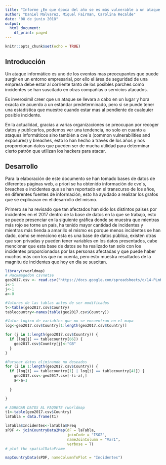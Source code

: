 ```yaml
---
title: "Informe ¿En que época del año se es más vulnerable a un ataque informático?"
author: "Daniel Malvarez, Miquel Fairman, Carolina Recalde"
date: "08 de junio 2018"
output:
  html_document:
    df_print: paged
---
```


```r
knitr::opts_chunk$set(echo = TRUE)
```

## Introducción

Un ataque informático es uno de los eventos mas preocupantes que puede surgir en un entorno empresarial, por ello el área de seguridad de una empresa debe estar al corriente tanto de los posibles parches como incidentes se han suscitado en otras compañías o servicios atacados.

Es inverosímil creer que un ataque se llevara a cabo en un lugar y hora exacta de acuerdo a un estándar predeterminado, pero si se puede tener una estadística que muestre cuando estar mas al pendiente de cualquier posible incidente.

En la actualidad, gracias a varias organizaciones se preocupan por recoger datos y publicarlos, podemos ver una tendencia, no solo en cuanto a ataques informáticos sino también a cve´s (common vulnerabilities and exposures) y breaches, esto lo han hecho a través de los años y nos proporcionan datos que pueden ser de mucha utilidad para determinar cierto patrón que utilizan los hackers para atacar.

## Desarrollo 

Para la elaboración de este documento se han tomado bases de datos de diferentes páginas web, a priori se ha obtenido información de cve´s, breaches e incidentes que se han reportado en el transcurso de los años, en diferentes fuentes de información, esto ha ayudado a realizar los grafos que se explicaran en el desarrollo del mismo.

Primero se ha revisado que tan afectados han sido los distintos paises por incidentes en el 2017 dentro de la base de datos en la que se trabajo, esto se puede presenciar en la siguiente gráfica donde se muestra que mientras más rojo se torne un país, ha tenido mayor cantidad de incidentes y mientras más tienda a amarillo el mismo es porque menos incidentes se han dado, como se menciono esta es una base de datos pública, existen otras que son privadas y pueden tener variables en los datos presentados, cabe mencionar que esta base de datos se ha realizado tan solo con los incidentes proporcionados por las personas afectadas y que puede haber muchos más con los que no cuenta, pero esto muestra resultados de la magnitu de incidentes que hoy en día se suscitan.

```r

library(rworldmap)
# Hackmagedon csvnetse
geo2017.csv <- read.csv("https://docs.google.com/spreadsheets/d/14-PLnKlHDvL4eZQFuf0qy2fTA-2OuVsRk_t25PrX4eY/export?format=csv",sep = ",")
i<-1
j<-1
a<-0

#Valores de las tablas antes de ser modificados 
t<-table(geo2017.csv$Country)
tablecountry<-names(table(geo2017.csv$Country))

#Valor logico de variables que no se encuentran en el mapa
log<-geo2017.csv$Country[1:length(geo2017.csv$Country)] 

for (j in 1:length(geo2017.csv$Country)) {
  if (log[j] == tablecountry[66]) {
    geo2017.csv$Country[j]<-"GB"
  }
}

#Parsear datos eliminando no deseados
for (i in 1:length(geo2017.csv$Country)) {
  if (log[i] == tablecountry[1] | log[i] == tablecountry[41]) {
    geo2017.csv<-geo2017.csv[-(i-a),]
    a<-a+1
    
  }

}

# AGREGAR DATOS AL PAQUETE rworldmap 
t1<-table(geo2017.csv$Country)
laTabla = data.frame(t1)

laTabla$Incidentes<-laTabla$Freq
sPDF <- joinCountryData2Map(dF = laTabla,
                            joinCode = "ISO2",
                            nameJoinColumn = "Var1",
                            verbose = T)
# plot the spatialDataFrame


```


```r
mapCountryData(sPDF, nameColumnToPlot = "Incidentes")
```


